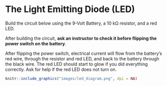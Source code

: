 # The Light Emitting Diode (LED)



Build the circuit below using the 9-Volt Battery, a 10 kΩ resistor, and a red LED. 

After building the circuit, **ask an instructor to check it before flipping the power switch on the battery**.

After flipping the power switch, electrical current will flow from the battery’s red wire, through the resistor and red LED, and back to the battery through the black wire. The red LED should start to glow if you did everything correctly. Ask for help if the red LED does not turn on.

```r
knitr::include_graphics("images/led_diagram.png", dpi = NA)
```
